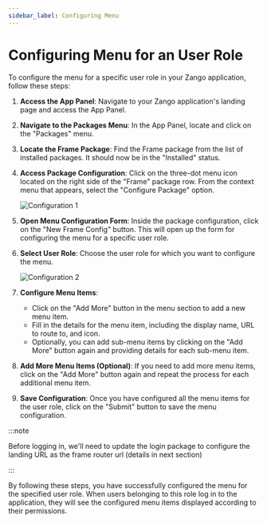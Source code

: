 ```yaml
---
sidebar_label: Configuring Menu
---
```


# Configuring Menu for an User Role

To configure the menu for a specific user role in your Zango application, follow these steps:

1. **Access the App Panel**:
   Navigate to your Zango application's landing page and access the App Panel.

2. **Navigate to the Packages Menu**:
   In the App Panel, locate and click on the "Packages" menu.

3. **Locate the Frame Package**:
   Find the Frame package from the list of installed packages. It should now be in the "Installed" status.

4. **Access Package Configuration**:
   Click on the three-dot menu icon located on the right side of the "Frame" package row. From the context menu that appears, select the "Configure Package" option.

   ![Configuration 1](/img/configuration1.png)

5. **Open Menu Configuration Form**:
   Inside the package configuration, click on the "New Frame Config" button. This will open up the form for configuring the menu for a specific user role.

6. **Select User Role**:
   Choose the user role for which you want to configure the menu.

   ![Configuration 2](/img/configuration2.png)

7. **Configure Menu Items**:
   - Click on the "Add More" button in the menu section to add a new menu item.
   - Fill in the details for the menu item, including the display name, URL to route to, and icon.
   - Optionally, you can add sub-menu items by clicking on the "Add More" button again and providing details for each sub-menu item.

8. **Add More Menu Items (Optional)**:
   If you need to add more menu items, click on the "Add More" button again and repeat the process for each additional menu item.

9. **Save Configuration**:
   Once you have configured all the menu items for the user role, click on the "Submit" button to save the menu configuration.

:::note

Before logging in, we'll need to update the login package to configure the landing URL as the frame router url (details in next section)

:::

By following these steps, you have successfully configured the menu for the specified user role. When users belonging to this role log in to the application, they will see the configured menu items displayed according to their permissions.